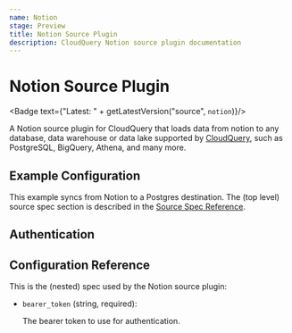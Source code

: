 ```yaml
---
name: Notion
stage: Preview
title: Notion Source Plugin
description: CloudQuery Notion source plugin documentation
---
```


# Notion Source Plugin


<Badge text={"Latest: " + getLatestVersion("source", `notion`)}/>

A Notion source plugin for CloudQuery that loads data from notion to any database, data warehouse or data lake supported by [CloudQuery](https://www.cloudquery.io/), such as PostgreSQL, BigQuery, Athena, and many more.

## Example Configuration

This example syncs from Notion to a Postgres destination. The (top level) source spec section is described in the [Source Spec Reference](/docs/reference/source-spec).

<Configuration/>

## Authentication

<Authentication/>

## Configuration Reference

This is the (nested) spec used by the Notion source plugin:

- `bearer_token` (string, required):

  The bearer token to use for authentication.
